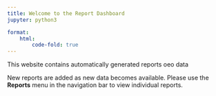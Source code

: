 ```yaml
---
title: Welcome to the Report Dashboard
jupyter: python3

format:
    html:
        code-fold: true
---
```


This website contains automatically generated reports oeo data

New reports are added as new data becomes available. Please use the **Reports** menu in the navigation bar to view individual reports.
